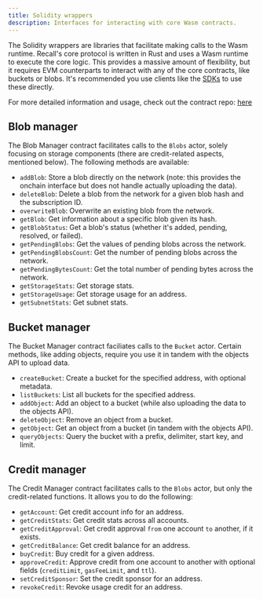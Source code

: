 ```yaml
---
title: Solidity wrappers
description: Interfaces for interacting with core Wasm contracts.
---
```


The Solidity wrappers are libraries that facilitate making calls to the Wasm runtime. Recall's core
protocol is written in Rust and uses a Wasm runtime to execute the core logic. This provides a
massive amount of flexibility, but it requires EVM counterparts to interact with any of the core
contracts, like buckets or blobs. It's recommended you use clients like the [SDKs](/advanced/sdk) to
use these directly.

<Callout type="info">

For more detailed information and usage, check out the contract repo:
[here](https://github.com/recallnet/contracts)

</Callout>

## Blob manager

The Blob Manager contract facilitates calls to the `Blobs` actor, solely focusing on storage
components (there are credit-related aspects, mentioned below). The following methods are available:

- `addBlob`: Store a blob directly on the network (note: this provides the onchain interface but
  does not handle actually uploading the data).
- `deleteBlob`: Delete a blob from the network for a given blob hash and the subscription ID.
- `overwriteBlob`: Overwrite an existing blob from the network.
- `getBlob`: Get information about a specific blob given its hash.
- `getBlobStatus`: Get a blob's status (whether it's added, pending, resolved, or failed).
- `getPendingBlobs`: Get the values of pending blobs across the network.
- `getPendingBlobsCount`: Get the number of pending blobs across the network.
- `getPendingBytesCount`: Get the total number of pending bytes across the network.
- `getStorageStats`: Get storage stats.
- `getStorageUsage`: Get storage usage for an address.
- `getSubnetStats`: Get subnet stats.

## Bucket manager

The Bucket Manager contract faciliates calls to the `Bucket` actor. Certain methods, like adding
objects, require you use it in tandem with the objects API to upload data.

- `createBucket`: Create a bucket for the specified address, with optional metadata.
- `listBuckets`: List all buckets for the specified address.
- `addObject`: Add an object to a bucket (while also uploading the data to the objects API).
- `deleteObject`: Remove an object from a bucket.
- `getObject`: Get an object from a bucket (in tandem with the objects API).
- `queryObjects`: Query the bucket with a prefix, delimiter, start key, and limit.

## Credit manager

The Credit Manager contract facilitates calls to the `Blobs` actor, but only the credit-related
functions. It allows you to do the following:

- `getAccount`: Get credit account info for an address.
- `getCreditStats`: Get credit stats across all accounts.
- `getCreditApproval`: Get credit approval `from` one account `to` another, if it exists.
- `getCreditBalance`: Get credit balance for an address.
- `buyCredit`: Buy credit for a given address.
- `approveCredit`: Approve credit from one account to another with optional fields (`creditLimit`,
  `gasFeeLimit`, and `ttl`).
- `setCreditSponsor`: Set the credit sponsor for an address.
- `revokeCredit`: Revoke usage credit for an address.
